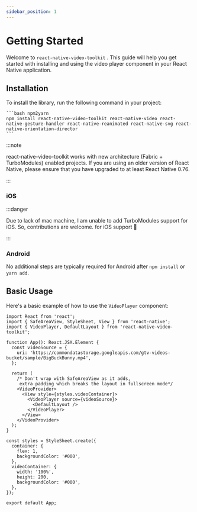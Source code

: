 ```yaml
---
sidebar_position: 1
---
```


# Getting Started

Welcome to `react-native-video-toolkit` . This guide will help you get started with installing and using the video player component in your React Native application.

## Installation

To install the library, run the following command in your project:

    ```bash npm2yarn
    npm install react-native-video-toolkit react-native-video react-native-gesture-handler react-native-reanimated react-native-svg react-native-orientation-director
    ```

:::note

react-native-video-toolkit works with new architecture (Fabric + TurboModules) enabled projects. If you are using an older version of React Native, please ensure that you have upgraded to at least React Native 0.76.

:::

### iOS

:::danger

Due to lack of mac machine, I am unable to add TurboModules support for iOS. So, contributions are welcome. for iOS support 🙏

:::

### Android

No additional steps are typically required for Android after `npm install` or `yarn add`.

## Basic Usage

Here's a basic example of how to use the `VideoPlayer` component:

```tsx
import React from 'react';
import { SafeAreaView, StyleSheet, View } from 'react-native';
import { VideoPlayer, DefaultLayout } from 'react-native-video-toolkit';

function App(): React.JSX.Element {
  const videoSource = {
    uri: 'https://commondatastorage.googleapis.com/gtv-videos-bucket/sample/BigBuckBunny.mp4',
  };

  return (
    /* Don't wrap with SafeAreaView as it adds,
     extra padding which breaks the layout in fullscreen mode*/
    <VideoProvider>
      <View style={styles.videoContainer}>
        <VideoPlayer source={videoSource}>
          <DefaultLayout />
        </VideoPlayer>
      </View>
    </VideoProvider>
  );
}

const styles = StyleSheet.create({
  container: {
    flex: 1,
    backgroundColor: '#000',
  },
  videoContainer: {
    width: '100%',
    height: 200,
    backgroundColor: '#000',
  },
});

export default App;
```
